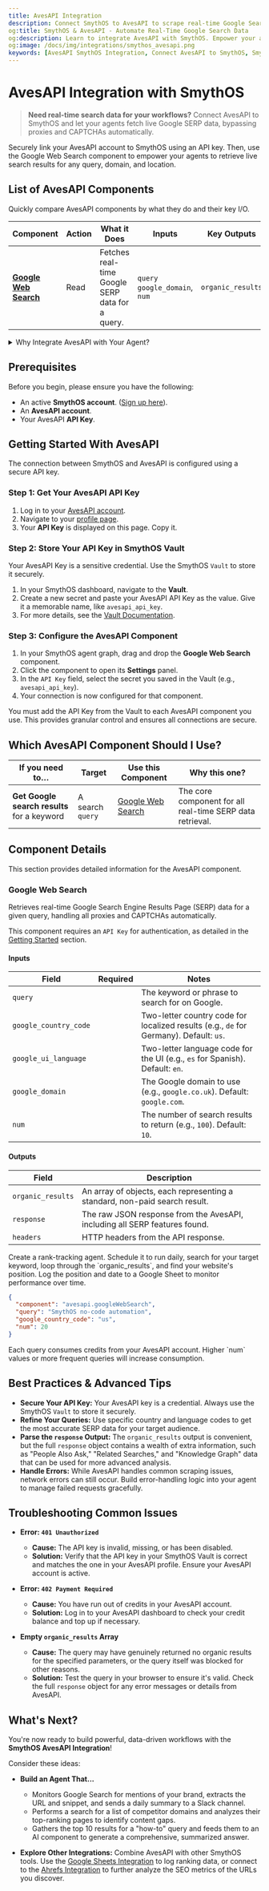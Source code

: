 ```yaml
---
title: AvesAPI Integration
description: Connect SmythOS to AvesAPI to scrape real-time Google Search Engine Results Page (SERP) data directly from your agents.
og:title: SmythOS & AvesAPI - Automate Real-Time Google Search Data
og:description: Learn to integrate AvesAPI with SmythOS. Empower your agents to fetch live Google SERP data for web, images, and news, automating SEO, market research, and data collection workflows.
og:image: /docs/img/integrations/smythos_avesapi.png
keywords: [AvesAPI SmythOS Integration, Connect AvesAPI to SmythOS, SmythOS SERP Scraping, Automate Google Search, SmythOS SEO Data, No-Code SERP API, Google Search Automation]
---
```

# AvesAPI Integration with SmythOS

> **Need real-time search data for your workflows?** Connect AvesAPI to SmythOS and let your agents fetch live Google SERP data, bypassing proxies and CAPTCHAs automatically.

<InfoCallout title="TL;DR">
Securely link your AvesAPI account to SmythOS using an API key. Then, use the Google Web Search component to empower your agents to retrieve live search results for any query, domain, and location.
</InfoCallout>

## List of AvesAPI Components
Quickly compare AvesAPI components by what they do and their key I/O.

| **Component** | **Action** | **What it Does** | **Inputs** | **Key Outputs** | **Use Case** |
|---------------|------------|------------------|------------|------------------|---------------|
| [**Google Web Search**](#google-web-search) | Read | Fetches real-time Google SERP data for a query. | <Badge type="required" /> `query`<br /><Badge type="optional" /> `google_domain`, `num` | `organic_results` | Track keyword rankings or research topics. |

<InfoCallout>
<details>
  <summary>Why Integrate AvesAPI with Your Agent?</summary>

AvesAPI simplifies the complex process of scraping Google Search results. By integrating it with SmythOS, you can build powerful, data-driven agents that rely on the most current information from the web.

- **Automated SEO Tracking:** Schedule agents to run daily or weekly queries to track your website's ranking for key terms against competitors.
- **Market Research:** Automatically gather search results for product names, brands, or industry terms to analyze market trends, sentiment, and top players.
- **Content & AI Workflows:** Use an agent to perform a Google search on a topic, feed the results into an AI model for summarization, and generate a brief—all in one seamless flow.
- **Data Collection:** Effortlessly collect URLs, snippets, and other data from search results to build datasets for analysis or lead generation without worrying about getting blocked.

</details>
</InfoCallout>
<Divider />

## Prerequisites

Before you begin, please ensure you have the following:

- An active **SmythOS account**. ([Sign up here](https://app.smythos.com/signup)).
- An **AvesAPI account**.
- Your AvesAPI **API Key**.

<Divider />

## Getting Started With AvesAPI

The connection between SmythOS and AvesAPI is configured using a secure API key.

### Step 1: Get Your AvesAPI API Key
1.  Log in to your [AvesAPI account](https://app.avesapi.com/).
2.  Navigate to your [profile page](https://app.avesapi.com/profile/).
3.  Your **API Key** is displayed on this page. Copy it.

### Step 2: Store Your API Key in SmythOS Vault
Your AvesAPI Key is a sensitive credential. Use the SmythOS `Vault` to store it securely.

1.  In your SmythOS dashboard, navigate to the **Vault**.
2.  Create a new secret and paste your AvesAPI API Key as the value. Give it a memorable name, like `avesapi_api_key`.
3.  For more details, see the [Vault Documentation](https://app.smythos.com/doc/#/vault/keysManagement).

### Step 3: Configure the AvesAPI Component
1.  In your SmythOS agent graph, drag and drop the **Google Web Search** component.
2.  Click the component to open its **Settings** panel.
3.  In the `API Key` field, select the secret you saved in the Vault (e.g., `avesapi_api_key`).
4.  Your connection is now configured for that component.

<InfoCallout title="Heads-up">You must add the API Key from the Vault to each AvesAPI component you use. This provides granular control and ensures all connections are secure.</InfoCallout>
<Divider />

## Which AvesAPI Component Should I Use?

| If you need to… | Target | Use this Component | Why this one? |
|-----------------|--------|--------------------|---------------|
| **Get Google search results** for a keyword | A search `query` | [Google Web Search](#google-web-search) | The core component for all real-time SERP data retrieval. |

<Divider/>

## Component Details

This section provides detailed information for the AvesAPI component.

### <a name="google-web-search"></a>Google Web Search
Retrieves real-time Google Search Engine Results Page (SERP) data for a given query, handling all proxies and CAPTCHAs automatically.

<InfoCallout>This component requires an `API Key` for authentication, as detailed in the [Getting Started](#getting-started-with-avesapi) section.</InfoCallout>

#### Inputs
| Field | Required | Notes |
|-------|----------|-------|
| `query` | <Badge type="required" /> | The keyword or phrase to search for on Google. |
| `google_country_code` | <Badge type="optional" /> | Two-letter country code for localized results (e.g., `de` for Germany). Default: `us`. |
| `google_ui_language` | <Badge type="optional" /> | Two-letter language code for the UI (e.g., `es` for Spanish). Default: `en`. |
| `google_domain` | <Badge type="optional" /> | The Google domain to use (e.g., `google.co.uk`). Default: `google.com`. |
| `num` | <Badge type="optional" /> | The number of search results to return (e.g., `100`). Default: `10`. |

#### Outputs
| Field | Description |
|-------|-------------|
| `organic_results` | An array of objects, each representing a standard, non-paid search result. |
| `response`| The raw JSON response from the AvesAPI, including all SERP features found. |
| `headers` | HTTP headers from the API response. |

<TipCallout title="Use Case" collapsible>
Create a rank-tracking agent. Schedule it to run daily, search for your target keyword, loop through the `organic_results`, and find your website's position. Log the position and date to a Google Sheet to monitor performance over time.
</TipCallout>

```json
{
  "component": "avesapi.googleWebSearch",
  "query": "SmythOS no-code automation",
  "google_country_code": "us",
  "num": 20
}
```

<WarningCallout title="API Usage">
Each query consumes credits from your AvesAPI account. Higher `num` values or more frequent queries will increase consumption.
</WarningCallout>

<Divider />

## Best Practices & Advanced Tips

* **Secure Your API Key:** Your AvesAPI key is a credential. Always use the SmythOS `Vault` to store it securely.
* **Refine Your Queries:** Use specific country and language codes to get the most accurate SERP data for your target audience.
* **Parse the `response` Output:** The `organic_results` output is convenient, but the full `response` object contains a wealth of extra information, such as "People Also Ask," "Related Searches," and "Knowledge Graph" data that can be used for more advanced analysis.
* **Handle Errors:** While AvesAPI handles common scraping issues, network errors can still occur. Build error-handling logic into your agent to manage failed requests gracefully.

<Divider />

## Troubleshooting Common Issues

* **Error: `401 Unauthorized`**
  * **Cause:** The API key is invalid, missing, or has been disabled.
  * **Solution:** Verify that the API key in your SmythOS Vault is correct and matches the one in your AvesAPI profile. Ensure your AvesAPI account is active.

* **Error: `402 Payment Required`**
  * **Cause:** You have run out of credits in your AvesAPI account.
  * **Solution:** Log in to your AvesAPI dashboard to check your credit balance and top up if necessary.

* **Empty `organic_results` Array**
  * **Cause:** The query may have genuinely returned no organic results for the specified parameters, or the query itself was blocked for other reasons.
  * **Solution:** Test the query in your browser to ensure it's valid. Check the full `response` object for any error messages or details from AvesAPI.

<Divider />

## What's Next?

You're now ready to build powerful, data-driven workflows with the **SmythOS AvesAPI Integration**!

Consider these ideas:
* **Build an Agent That...**
    * Monitors Google Search for mentions of your brand, extracts the URL and snippet, and sends a daily summary to a Slack channel.
    * Performs a search for a list of competitor domains and analyzes their top-ranking pages to identify content gaps.
    * Gathers the top 10 results for a "how-to" query and feeds them to an AI component to generate a comprehensive, summarized answer.

* **Explore Other Integrations:** Combine AvesAPI with other SmythOS tools. Use the [Google Sheets Integration](/docs/agent-studio/integrations/google-sheets-integration) to log ranking data, or connect to the [Ahrefs Integration](/docs/agent-studio/integrations/ahrefs-integration) to further analyze the SEO metrics of the URLs you discover.
